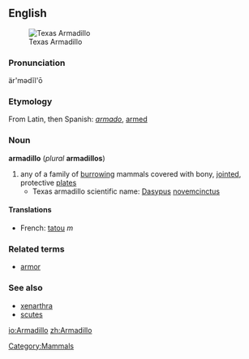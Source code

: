 {{wikipedia}}
==English==
[[Image:Armadillo.gif|thumb|Texas Armadillo]]
[[Category:Mammals]]
===Pronunciation===
är'mədĭl'ō

=== Etymology ===
From Latin, then Spanish: ''[[armado]]'', [[armed]]

=== Noun ===
'''armadillo''' (''plural'' '''armadillos''')
# any of a family of [[burrow]]ing mammals covered with bony, [[jointed]], protective [[plates]]
#* Texas armadillo scientific name: [[Dasypus]] [[novemcinctus]]

====Translations====
*French: [[tatou]] ''m''

===Related terms=== <!-- Morphologically related, non-derived terms, and not in the etymology -->
*[[armor]]

===See also===
*[[xenarthra]]
*[[scute]]s

[[io:Armadillo]]
[[zh:Armadillo]]